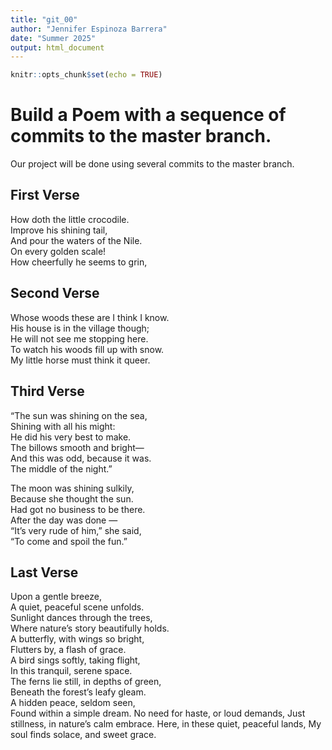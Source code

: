 ```yaml
---
title: "git_00"
author: "Jennifer Espinoza Barrera"
date: "Summer 2025"
output: html_document
---
```


```r
knitr::opts_chunk$set(echo = TRUE)
```
# Build a Poem with a sequence of commits to the master branch.
Our project will be done using several commits to the master branch.
<!-- Do not modify or change any text in "!--" bracketed areas such as this --- these are instructions to
you, if you change any of this the git program will notice it and compromise your git merging strategy !-->

## First Verse 
<!--Put the first five lines of a poem by Lewis Carrol in this section!-->

How doth the little crocodile.    
Improve his shining tail,      
And pour the waters of the Nile.     
On every golden scale!     
How cheerfully he seems to grin,      
   
## Second Verse
<!--Put the first five lines of a poem by Robert Frost here!-->

Whose woods these are I think I know.    
His house is in the village though;    
He will not see me stopping here.    
To watch his woods fill up with snow.     
My little horse must think it queer.    
   
## Third Verse
<!--Put the first two verses of The Walrus and the Carpenter here!-->

"The sun was shining on the sea,      
Shining with all his might:     
He did his very best to make.    
The billows smooth and bright—     
And this was odd, because it was.    
The middle of the night."    
  
The moon was shining sulkily,     
Because she thought the sun.    
Had got no business to be there.    
After the day was done —     
"It's very rude of him," she said,     
"To come and spoil the fun."     
      
        
## Last Verse
<!--Put a short poem of your choice 8-20 lines,here!-->

Upon a gentle breeze,  
A quiet, peaceful scene unfolds.  
Sunlight dances through the trees,  
Where nature's story beautifully holds.  
A butterfly, with wings so bright,  
Flutters by, a flash of grace.  
A bird sings softly, taking flight,  
In this tranquil, serene space.  
The ferns lie still, in depths of green,  
Beneath the forest's leafy gleam.  
A hidden peace, seldom seen,  
Found within a simple dream.
No need for haste, or loud demands,
Just stillness, in nature's calm embrace.
Here, in these quiet, peaceful lands,
My soul finds solace, and sweet grace.


